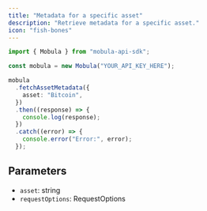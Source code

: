 ```yaml
---
title: "Metadata for a specific asset"
description: "Retrieve metadata for a specific asset."
icon: "fish-bones"
---
```


```typescript
import { Mobula } from "mobula-api-sdk";

const mobula = new Mobula("YOUR_API_KEY_HERE");

mobula
  .fetchAssetMetadata({
    asset: "Bitcoin",
  })
  .then((response) => {
    console.log(response);
  })
  .catch((error) => {
    console.error("Error:", error);
  });
```

## Parameters

- `asset`: string
- `requestOptions`: RequestOptions
